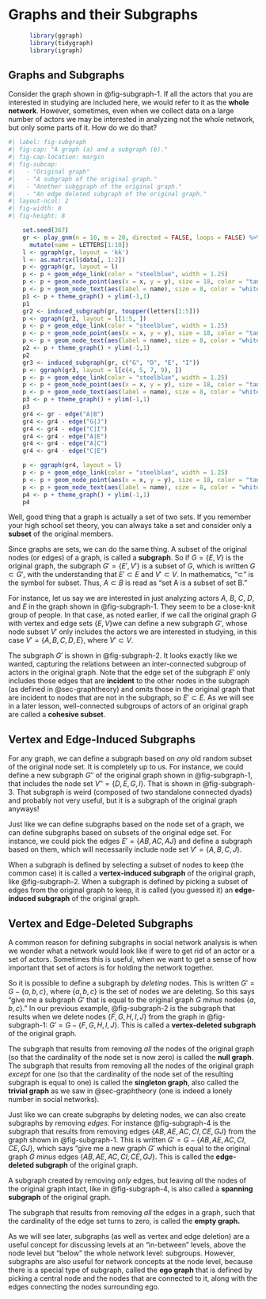 # Graphs and their Subgraphs {#sec-subgraphs}

```r
      library(ggraph)
      library(tidygraph)
      library(igraph)
```

## Graphs and Subgraphs
Consider the graph shown in @fig-subgraph-1. If all the actors that you are interested in studying are included here, we would refer to it as the **whole network**. However, sometimes, even when we collect data on a large number of actors we may be interested in analyzing not the whole network, but only some parts of it. How do we do that?

```r
#| label: fig-subgraph
#| fig-cap: "A graph (a) and a subgraph (b)."
#| fig-cap-location: margin
#| fig-subcap:
#|   - "Original graph"
#|   - "A subgraph of the original graph." 
#|   - "Another subggraph of the original graph."
#|   - "An edge deleted subgraph of the original graph."
#| layout-ncol: 2
#| fig-width: 8
#| fig-height: 8

    set.seed(367)
    gr <- play_gnm(n = 10, m = 20, directed = FALSE, loops = FALSE) %>% 
      mutate(name = LETTERS[1:10])
    l <- ggraph(gr, layout = 'kk')
    l <- as.matrix(l$data[, 1:2])
    p <- ggraph(gr, layout = l) 
    p <- p + geom_edge_link(color = "steelblue", width = 1.25) 
    p <- p + geom_node_point(aes(x = x, y = y), size = 18, color = "tan2") 
    p <- p + geom_node_text(aes(label = name), size = 8, color = "white")
    p1 <- p + theme_graph() + ylim(-1,1)
    p1
    gr2 <- induced_subgraph(gr, toupper(letters[1:5]))
    p <- ggraph(gr2, layout = l[1:5, ]) 
    p <- p + geom_edge_link(color = "steelblue", width = 1.25) 
    p <- p + geom_node_point(aes(x = x, y = y), size = 18, color = "tan2") 
    p <- p + geom_node_text(aes(label = name), size = 8, color = "white")
    p2 <- p + theme_graph() + ylim(-1,1)
    p2
    gr3 <- induced_subgraph(gr, c("G", "D", "E", "I"))
    p <- ggraph(gr3, layout = l[c(4, 5, 7, 9), ]) 
    p <- p + geom_edge_link(color = "steelblue", width = 1.25) 
    p <- p + geom_node_point(aes(x = x, y = y), size = 18, color = "tan2") 
    p <- p + geom_node_text(aes(label = name), size = 8, color = "white")
    p3 <- p + theme_graph() + ylim(-1,1)
    p3
    gr4 <- gr - edge("A|B")
    gr4 <- gr4 - edge("G|J")
    gr4 <- gr4 - edge("C|I")
    gr4 <- gr4 - edge("A|E")
    gr4 <- gr4 - edge("A|C")
    gr4 <- gr4 - edge("C|E")

    p <- ggraph(gr4, layout = l) 
    p <- p + geom_edge_link(color = "steelblue", width = 1.25) 
    p <- p + geom_node_point(aes(x = x, y = y), size = 18, color = "tan2") 
    p <- p + geom_node_text(aes(label = name), size = 8, color = "white")
    p4 <- p + theme_graph() + ylim(-1,1)
    p4
```

Well, good thing that a graph is actually a set of two sets. If you remember your high school set theory, you can always take a set and consider only a **subset** of the original members.

Since graphs are sets, we can do the same thing. A subset of the original nodes (or edges) of a graph, is called a **subgraph**. So if $G =\{E,V\}$ is the original graph, the subgraph $G' = \{E',V'\}$ is a subset of $G$, which is written $G \subset G'$, with the understanding that $E' \subset E$ and $V' \subset V$. In mathematics, "$\subset$" is the symbol for subset. Thus, $A \subset B$ is read as "set A is a subset of set B."

For instance, let us say we are interested in just analyzing actors *A*, *B*, *C*, *D*, and *E* in the graph shown in @fig-subgraph-1. They seem to be a close-knit group of people. In that case, as noted earlier, if we call the original graph $G$ with vertex and edge sets $\{E, V\}$we can define a new subgraph $G'$, whose node subset $V'$ only includes the actors we are interested in studying, in this case $V' = \{A, B, C, D, E\}$, where $V' \subset V$.

The subgraph $G'$ is shown in @fig-subgraph-2. It looks exactly like we wanted, capturing the relations between an inter-connected subgroup of actors in the original graph. Note that the edge set of the subgraph $E'$ only includes those edges that are **incident** to the other nodes in the subgraph (as defined in @sec-graphtheory) and omits those in the original graph that are incident to nodes that are not in the subgraph, so $E' \subset E$. As we will see in a later lesson, well-connected subgroups of actors of an original graph are called a **cohesive subset**.

## Vertex and Edge-Induced Subgraphs
For any graph, we can define a subgraph based on *any* old random subset of the original node set. It is completely up to us. For instance, we could define a new subgraph $G''$ of the original graph shown in @fig-subgraph-1, that includes the node set $V'' = \{D, E, G, I\}$. That is shown in @fig-subgraph-3. That subgraph is weird (composed of two standalone connected dyads) and probably not very useful, but it is a subgraph of the original graph anyways!

Just like we can define subgraphs based on the node set of a graph, we can define subgraphs based on subsets of the original edge set. For instance, we could pick the edges $E' = \{AB, AC, AJ\}$ and define a subgraph based on them, which will necessarily include node set $V' = \{A, B, C, J\}$.

When a subgraph is defined by selecting a subset of nodes to keep (the common case) it is called a **vertex-induced subgraph** of the original graph, like @fig-subgraph-2. When a subgraph is defined by picking a subset of edges from the original graph to keep, it is called (you guessed it) an **edge-induced subgraph** of the original graph.

## Vertex and Edge-Deleted Subgraphs
A common reason for defining subgraphs in social network analysis is when we wonder what a network would look like if were to get rid of an actor or a set of actors. Sometimes this is useful, when we want to get a sense of how important that set of actors is for holding the network together. 

So it is possible to define a subgraph by *deleting* nodes. This is written $G' = G - \{a, b, c\}$, where $\{a, b, c\}$ is the set of nodes we are deleting. So this says "give me a subgraph $G'$ that is equal to the original graph $G$ *minus* nodes $\{a, b, c\}$." In our previous example, @fig-subgraph-2 is the subgraph that results when we delete nodes $\{F, G, H, I, J\}$ from the graph in @fig-subgraph-1: $G' = G - \{F, G, H, I, J\}$. This is called a **vertex-deleted subgraph** of the original graph. 

The subgraph that results from removing *all* the nodes of the original graph (so that the cardinality of the node set is now zero) is called the **null graph**. The subgraph that results from removing all the nodes of the original graph *except* for one (so that the cardinality of the node set of the resulting subgraph is equal to one) is called the **singleton graph**, also called the **trivial graph** as we saw in @sec-graphtheory (one is indeed a lonely number in social networks).

Just like we can create subgraphs by deleting nodes, we can also create subgraphs by removing *edges*. For instance @fig-subgraph-4 is the subgraph that results from removing edges $\{AB, AE, AC, CI, CE, GJ\}$ from the graph shown in @fig-subgraph-1. This is written $G' = G - \{AB, AE, AC, CI, CE, GJ\}$, which says "give me a new graph $G'$ which is equal to the original graph $G$ *minus* edges $\{AB, AE, AC, CI, CE, GJ\}$. This is called the **edge-deleted subgraph** of the original graph. 

A subgraph created by removing *only* edges, but leaving *all* the nodes of the original graph intact, like in @fig-subgraph-4, is also called a **spanning subgraph** of the original graph. 

The subgraph that results from removing *all* the edges in a graph, such that the cardinality of the edge set turns to zero, is called the **empty graph.**

As we will see later, subgraphs (as well as vertex and edge deletion) are a useful concept for discussing levels at an "in-between" levels, above the node level but "below" the whole network level: subgroups. However, subgraphs are also useful for network concepts at the node level, because there is a special type of subgraph, called the **ego graph** that is defined by picking a central node and the nodes that are connected to it, along with the edges connecting the nodes surrounding ego. 
